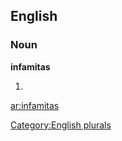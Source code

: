 ==English==

===Noun===
'''infamitas'''

# {{plural of|[[infamita]]}}

[[Category:English plurals]]

[[ar:infamitas]]